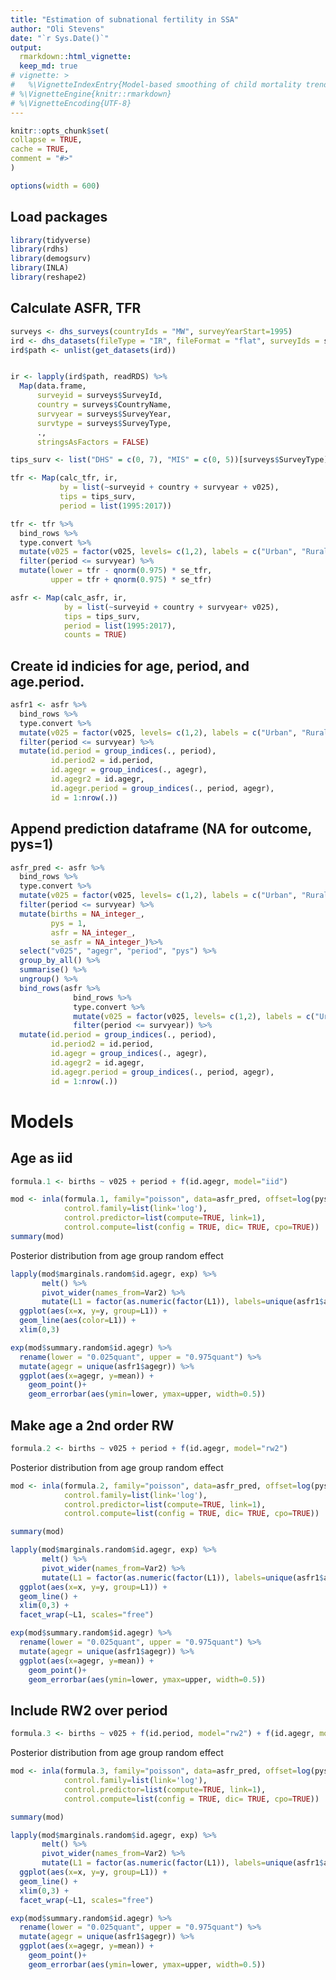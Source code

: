 ```yaml
---
title: "Estimation of subnational fertility in SSA"
author: "Oli Stevens"
date: "`r Sys.Date()`"
output: 
  rmarkdown::html_vignette:
  keep_md: true
# vignette: >
#   %\VignetteIndexEntry{Model-based smoothing of child mortality trends}
# %\VignetteEngine{knitr::rmarkdown}
# %\VignetteEncoding{UTF-8}
---
```

  
  ```r
knitr::opts_chunk$set(
  collapse = TRUE,
  cache = TRUE,
  comment = "#>"
)
```

```r
options(width = 600)
```

## Load packages

```r
library(tidyverse)
library(rdhs)
library(demogsurv)
library(INLA)
library(reshape2)
```


## Calculate ASFR, TFR
``` r
surveys <- dhs_surveys(countryIds = "MW", surveyYearStart=1995)
ird <- dhs_datasets(fileType = "IR", fileFormat = "flat", surveyIds = surveys$SurveyId)
ird$path <- unlist(get_datasets(ird))


ir <- lapply(ird$path, readRDS) %>%
  Map(data.frame,
      surveyid = surveys$SurveyId,
      country = surveys$CountryName,
      survyear = surveys$SurveyYear,
      survtype = surveys$SurveyType,
      .,
      stringsAsFactors = FALSE)

tips_surv <- list("DHS" = c(0, 7), "MIS" = c(0, 5))[surveys$SurveyType]

tfr <- Map(calc_tfr, ir,
           by = list(~surveyid + country + survyear + v025),
           tips = tips_surv,
           period = list(1995:2017))

tfr <- tfr %>%
  bind_rows %>%
  type.convert %>% 
  mutate(v025 = factor(v025, levels= c(1,2), labels = c("Urban", "Rural"))) %>%
  filter(period <= survyear) %>%
  mutate(lower = tfr - qnorm(0.975) * se_tfr,
         upper = tfr + qnorm(0.975) * se_tfr)

asfr <- Map(calc_asfr, ir,
            by = list(~surveyid + country + survyear+ v025),
            tips = tips_surv,
            period = list(1995:2017),
            counts = TRUE)
```
## Create id indicies for age, period, and age.period.
``` r
asfr1 <- asfr %>%
  bind_rows %>%
  type.convert %>%
  mutate(v025 = factor(v025, levels= c(1,2), labels = c("Urban", "Rural"))) %>%
  filter(period <= survyear) %>%
  mutate(id.period = group_indices(., period),
         id.period2 = id.period,
         id.agegr = group_indices(., agegr),
         id.agegr2 = id.agegr,
         id.agegr.period = group_indices(., period, agegr),
         id = 1:nrow(.))
```
## Append prediction dataframe (NA for outcome, pys=1)
``` r
asfr_pred <- asfr %>%
  bind_rows %>%
  type.convert %>%
  mutate(v025 = factor(v025, levels= c(1,2), labels = c("Urban", "Rural"))) %>%
  filter(period <= survyear) %>%
  mutate(births = NA_integer_,
         pys = 1,
         asfr = NA_integer_,
         se_asfr = NA_integer_)%>%
  select("v025", "agegr", "period", "pys") %>%
  group_by_all() %>%
  summarise() %>%
  ungroup() %>%
  bind_rows(asfr %>%
              bind_rows %>%
              type.convert %>%
              mutate(v025 = factor(v025, levels= c(1,2), labels = c("Urban", "Rural"))) %>%
              filter(period <= survyear)) %>%
  mutate(id.period = group_indices(., period),
         id.period2 = id.period,
         id.agegr = group_indices(., agegr),
         id.agegr2 = id.agegr,
         id.agegr.period = group_indices(., period, agegr),
         id = 1:nrow(.))
```
# Models

## Age as iid

``` r
formula.1 <- births ~ v025 + period + f(id.agegr, model="iid")

mod <- inla(formula.1, family="poisson", data=asfr_pred, offset=log(pys),
            control.family=list(link='log'),
            control.predictor=list(compute=TRUE, link=1),
            control.compute=list(config = TRUE, dic= TRUE, cpo=TRUE))
summary(mod)
```

Posterior distribution from age group random effect
``` r

lapply(mod$marginals.random$id.agegr, exp) %>%
       melt() %>%
       pivot_wider(names_from=Var2) %>%
       mutate(L1 = factor(as.numeric(factor(L1)), labels=unique(asfr1$agegr))) %>%
  ggplot(aes(x=x, y=y, group=L1)) +
  geom_line(aes(color=L1)) +
  xlim(0,3)

exp(mod$summary.random$id.agegr) %>%
  rename(lower = "0.025quant", upper = "0.975quant") %>%
  mutate(agegr = unique(asfr1$agegr)) %>%
  ggplot(aes(x=agegr, y=mean)) +
    geom_point()+
    geom_errorbar(aes(ymin=lower, ymax=upper, width=0.5))
```

## Make age a 2nd order RW

``` r
formula.2 <- births ~ v025 + period + f(id.agegr, model="rw2")
```

Posterior distribution from age group random effect

``` r
mod <- inla(formula.2, family="poisson", data=asfr_pred, offset=log(pys),
            control.family=list(link='log'),
            control.predictor=list(compute=TRUE, link=1),
            control.compute=list(config = TRUE, dic= TRUE, cpo=TRUE))

summary(mod)

lapply(mod$marginals.random$id.agegr, exp) %>%
       melt() %>%
       pivot_wider(names_from=Var2) %>%
       mutate(L1 = factor(as.numeric(factor(L1)), labels=unique(asfr1$agegr))) %>%
  ggplot(aes(x=x, y=y, group=L1)) +
  geom_line() +
  xlim(0,3) +
  facet_wrap(~L1, scales="free")

exp(mod$summary.random$id.agegr) %>%
  rename(lower = "0.025quant", upper = "0.975quant") %>%
  mutate(agegr = unique(asfr1$agegr)) %>%
  ggplot(aes(x=agegr, y=mean)) +
    geom_point()+
    geom_errorbar(aes(ymin=lower, ymax=upper, width=0.5))
```

## Include RW2 over period

``` r
formula.3 <- births ~ v025 + f(id.period, model="rw2") + f(id.agegr, model="rw2")
```

Posterior distribution from age group random effect

``` r
mod <- inla(formula.3, family="poisson", data=asfr_pred, offset=log(pys),
            control.family=list(link='log'),
            control.predictor=list(compute=TRUE, link=1),
            control.compute=list(config = TRUE, dic= TRUE, cpo=TRUE))

summary(mod)

lapply(mod$marginals.random$id.agegr, exp) %>%
       melt() %>%
       pivot_wider(names_from=Var2) %>%
       mutate(L1 = factor(as.numeric(factor(L1)), labels=unique(asfr1$agegr))) %>%
  ggplot(aes(x=x, y=y, group=L1)) +
  geom_line() +
  xlim(0,3) +
  facet_wrap(~L1, scales="free")

exp(mod$summary.random$id.agegr) %>%
  rename(lower = "0.025quant", upper = "0.975quant") %>%
  mutate(agegr = unique(asfr1$agegr)) %>%
  ggplot(aes(x=agegr, y=mean)) +
    geom_point()+
    geom_errorbar(aes(ymin=lower, ymax=upper, width=0.5))
```